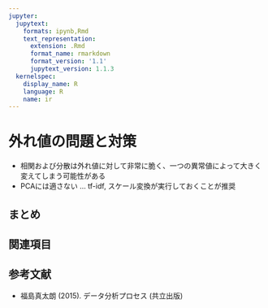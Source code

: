 ```yaml
---
jupyter:
  jupytext:
    formats: ipynb,Rmd
    text_representation:
      extension: .Rmd
      format_name: rmarkdown
      format_version: '1.1'
      jupytext_version: 1.1.3
  kernelspec:
    display_name: R
    language: R
    name: ir
---
```


<!-- #region -->
# 外れ値の問題と対策


- 相関および分散は外れ値に対して非常に脆く、一つの異常値によって大きく変えてしまう可能性がある
- PCAには適さない ... tf-idf, スケール変換が実行しておくことが推奨
<!-- #endregion -->

## まとめ

## 関連項目

## 参考文献

- 福島真太朗 (2015). データ分析プロセス (共立出版)

